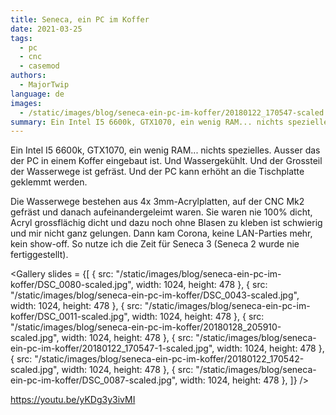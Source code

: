 ```yaml
---
title: Seneca, ein PC im Koffer
date: 2021-03-25
tags:
  - pc
  - cnc
  - casemod
authors:
  - MajorTwip
language: de
images:
  - /static/images/blog/seneca-ein-pc-im-koffer/20180122_170547-scaled.jpg
summary: Ein Intel I5 6600k, GTX1070, ein wenig RAM... nichts spezielles. Ausser das der PC in einem Koffer eingebaut ist. Und Wassergekühlt. Und der Grossteil der Wasserwege ist gefräst. Und der PC kann erhöht an die Tischplatte geklemmt werden.
---
```


Ein Intel I5 6600k, GTX1070, ein wenig RAM... nichts spezielles. Ausser das der PC in einem Koffer eingebaut ist. Und Wassergekühlt. Und der Grossteil der Wasserwege ist gefräst. Und der PC kann erhöht an die Tischplatte geklemmt werden.


Die Wasserwege bestehen aus 4x 3mm-Acrylplatten, auf der CNC Mk2 gefräst und danach aufeinandergeleimt waren. Sie waren nie 100% dicht, Acryl grossflächig dicht und dazu noch ohne Blasen zu kleben ist schwierig und mir nicht ganz gelungen. Dann kam Corona, keine LAN-Parties mehr, kein show-off. So nutze ich die Zeit für Seneca 3 (Seneca 2 wurde nie fertiggestellt).

<Gallery slides = {[
  { src: "/static/images/blog/seneca-ein-pc-im-koffer/DSC_0080-scaled.jpg", width: 1024, height: 478 },
  { src: "/static/images/blog/seneca-ein-pc-im-koffer/DSC_0043-scaled.jpg", width: 1024, height: 478 },
  { src: "/static/images/blog/seneca-ein-pc-im-koffer/DSC_0011-scaled.jpg", width: 1024, height: 478 },
  { src: "/static/images/blog/seneca-ein-pc-im-koffer/20180128_205910-scaled.jpg", width: 1024, height: 478 },
  { src: "/static/images/blog/seneca-ein-pc-im-koffer/20180122_170547-1-scaled.jpg", width: 1024, height: 478 },
  { src: "/static/images/blog/seneca-ein-pc-im-koffer/20180122_170542-scaled.jpg", width: 1024, height: 478 },
  { src: "/static/images/blog/seneca-ein-pc-im-koffer/DSC_0087-scaled.jpg", width: 1024, height: 478 },
]} />

https://youtu.be/yKDg3y3ivMI
